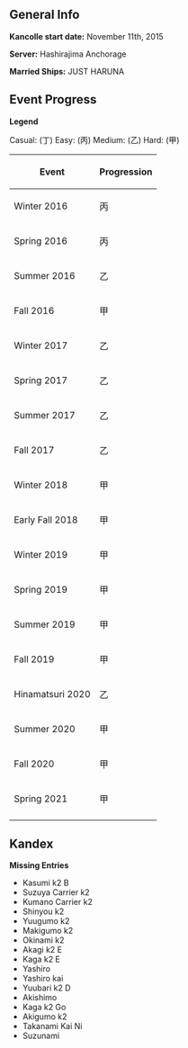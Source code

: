 ==General Info==

'''Kancolle start date:''' November 11th, 2015

'''Server:''' Hashirajima Anchorage

'''Married Ships:''' JUST HARUNA

==Event Progress==

'''Legend'''

Casual: (丁)
Easy: (丙)
Medium: (乙)
Hard: (甲)

{| class="wikitable"
|- 
!Event 
!colspan="7"|Progression
|-
| Winter 2016 || 丙 || 丙 || - ||  ||  ||  ||
|-
| Spring 2016 || 丙 || 丙 || 丙 || - || - || - || -
|-
| Summer 2016 || 乙 || 乙 || 丙 || 丙 ||  ||  ||
|-
| Fall 2016 || 甲 || 甲 || 乙 || 乙 || 丙 ||  ||
|-
| Winter 2017 || 乙 || 乙 || - ||  ||  ||  ||  
|-
| Spring 2017 || 乙 || 乙 || 乙 || 乙 || 乙 ||  ||    
|-
| Summer 2017 || 乙 || 乙 || 乙 || 乙 || 乙 || 丙 || 丙
|-
| Fall 2017 || 乙 || 乙 || 乙 || 乙 ||  ||  ||  
|-
| Winter 2018 || 甲 || 乙 || 乙 || 乙 || 乙 || 乙 || 丁 
|-
| Early Fall 2018 || 甲 || 甲 || 甲 || 乙 || 乙 ||  ||  
|-
| Winter 2019 || 甲 || 甲 || 甲 ||  ||  ||  ||   
|-
| Spring 2019 || 甲 || 甲 || 甲 || 甲 || 乙 ||  ||  
|-
| Summer 2019 || 甲 || 乙 || 乙 ||  ||  ||  ||  
|-
| Fall 2019 || 甲 || 甲 || 甲 || 甲 || 乙 || 乙 ||   
|-
| Hinamatsuri 2020 || 乙 ||  ||  ||  ||  ||  ||  
|-
| Summer 2020 || 甲 || 甲 || 甲 || 乙 || 甲 || 甲 || 乙 
|-
| Fall 2020 || 甲 || 甲 || 甲 || 甲 ||  ||  ||  
|-
| Spring 2021 || 甲 || 甲 || 甲 || 甲 || 甲 ||  ||  
|-
|}

==Kandex==
'''Missing Entries'''
* Kasumi k2 B
* Suzuya Carrier k2
* Kumano Carrier k2
* Shinyou k2
* Yuugumo k2
* Makigumo k2
* Okinami k2
* Akagi k2 E
* Kaga k2 E
* Yashiro
* Yashiro kai
* Yuubari k2 D
* Akishimo
* Kaga k2 Go
* Akigumo k2
* Takanami Kai Ni
* Suzunami